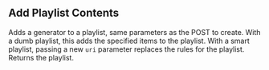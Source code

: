 ## Add Playlist Contents

Adds a generator to a playlist, same parameters as the POST to create. With a dumb playlist, this adds the specified items to the playlist.
With a smart playlist, passing a new `uri` parameter replaces the rules for the playlist. Returns the playlist.
